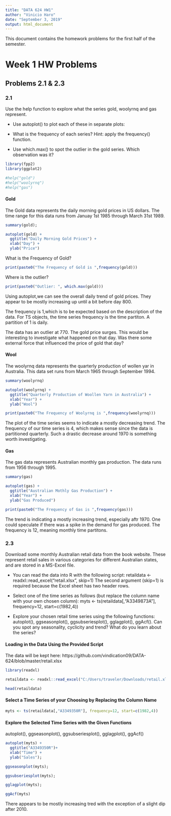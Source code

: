 ---
title: "DATA 624 HW1"
author: "Vinicio Haro"
date: "September 3, 2019"
output: html_document
---

This document contains the homework problems for the first half of the semester. 

# Week 1 HW Problems 
## Problems 2.1 & 2.3

### 2.1 
Use the help function to explore what the series gold, woolyrnq and gas represent.

* Use autoplot() to plot each of these in separate plots:

* What is the frequency of each series? Hint: apply the frequency() function.
 
* Use which.max() to spot the outlier in the gold series. Which observation was it?

```{r warning=FALSE, message=FALSE}
library(fpp2)
library(ggplot2)

#help("gold")
#help("woolyrnq")
#help("gas")
```

#### Gold

The Gold data represents the daily morning gold prices in US dollars. The time range for this data runs from Januay 1st 1985 through March 31st 1989. 
```{r warning=FALSE, message=FALSE}
summary(gold);

autoplot(gold) +
  ggtitle("Daily Morning Gold Prices") +
  xlab("Day") +
  ylab("Price")
```

What is the Frequency of Gold? 
```{r warning=FALSE, message=FALSE}
print(paste0("The Frequency of Gold is ",frequency(gold)))
```

Where is the outlier?
```{r warning=FALSE, message=FALSE}
print(paste0("Outlier: ", which.max(gold)))
```

Using autoplot,we can see the overall daily trend of gold prices. They appear to be mostly increasing up until a bit before day 800. 

The frequency is 1,which is to be expected based on the description of the data. For TS objects, the time series frequency is the time partiton. A partition of 1 is daily. 

The data has an outlier at 770. The gold price surges. This would be interesting to investigate what happened on that day. Was there some external force that influenced the price of gold that day? 

#### Wool

The woolyrnq data represents the quarterly production of wollen yar in Australia. This data set runs from March 1965 through September 1994. 
```{r warning=FALSE, message=FALSE}
summary(woolyrnq)

autoplot(woolyrnq) +
  ggtitle("Quarterly Production of Woollen Yarn in Australia") +
  xlab("Year") +
  ylab("Wool")
```

```{r warning=FALSE, message=FALSE}
print(paste0("The Frequency of Woolyrnq is ",frequency(woolyrnq)))
```

The plot of the time series seems to indicate a mostly decreasing trend. The frequency of our time series is 4, which makes sense since the data is partitioned quarterly. Such a drastic decrease around 1970 is something worth investigating. 


#### Gas

The gas data represents Australian monthly gas production. The data runs from 1956 through 1995. 
```{r message=FALSE, warning=FALSE}
summary(gas)

autoplot(gas) +
  ggtitle("Australian Mothly Gas Production") +
  xlab("Year") +
  ylab("Gas Produced")
```

```{r warning=FALSE, message=FALSE}
print(paste0("The Frequency of Gas is ",frequency(gas)))
```

The trend is indicating a mostly increasing trend, especially aftr 1970. One could speculate if there was a spike in the demand for gas produced. The frequency is 12, meaning monthly time partitons. 


### 2.3 

Download some monthly Australian retail data from the book website. These represent retail sales in various categories for different Australian states, and are stored in a MS-Excel file.

* You can read the data into R with the following script: retaildata <- readxl::read_excel("retail.xlsx", skip=1) The second argument (skip=1) is required because the Excel sheet has two header rows.

* Select one of the time series as follows (but replace the column name with your own chosen column): myts <- ts(retaildata[,"A3349873A"],
  frequency=12, start=c(1982,4))
  
* Explore your chosen retail time series using the following functions: autoplot(), ggseasonplot(), ggsubseriesplot(), gglagplot(), ggAcf(). Can you spot any seasonality, cyclicity and trend? What do you learn about the series?

#### Loading in the Data Using the Provided Script 
The data will be kept here: https://github.com/vindication09/DATA-624/blob/master/retail.xlsx
```{r message=FALSE, warning=FALSE}
library(readxl)

retaildata <- readxl::read_excel("C:/Users/traveler/Downloads/retail.xlsx", skip=1)

head(retaildata)
```

#### Select a  Time Series of your Choosing by Replacing the Column Name
```{r warning=FALSE, message=FALSE}
myts <- ts(retaildata[,"A3349350R"], frequency=12, start=c(1982,4))
```


#### Explore the Selected Time Series with the Given Functions 
autoplot(), ggseasonplot(), ggsubseriesplot(), gglagplot(), ggAcf()

```{r warning=FALSE, message=FALSE}
autoplot(myts) + 
  ggtitle("A3349350R")+
  xlab("Time") +
  ylab("Sales");

ggseasonplot(myts);

ggsubseriesplot(myts);

gglagplot(myts);

ggAcf(myts)
```

There appears to be mostly increasing tred with the exception of a slight dip after 2010. 


